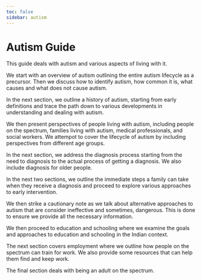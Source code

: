 ```yaml
---
toc: false
sidebar: autism
---
```

# Autism Guide

This guide deals with autism and various aspects of living with it. 

We start with an overview of autism outlining the entire autism lifecycle as a precursor. Then we discuss how to identify autism, how common it is, what causes and what does not cause autism. 

In the next section, we outline a history of autism, starting from early definitions and trace the path down to various developments in understanding and dealing with autism. 

We then present perspectives of people living with autism, including people on the spectrum, families living with autism, medical professionals, and social workers. We attempot to cover the lifecycle of autism by including perspectives from different age groups. 

In the next section, we address the diagnosis process starting from the need to diagnosis to the actual process of getting a diagnosis. We also include diagnosis for older people. 

In the next two sections, we outline the immediate steps a family can take when they receive a diagnosis and proceed to explore various approaches to early intervention. 

We then strike a cautionary note as we talk about alternative approaches to autism that are consider ineffective and sometimes, dangerous. This is done to ensure we provide all the necessary information. 

We then proceed to education and schooling where we examine the goals and approaches to education and schooling in the Indian context. 

The next section covers employment where we outline how people on the spectrum can train for work. We also provide some resources that can help them find and keep work. 

The final section deals with being an adult on the spectrum. 




